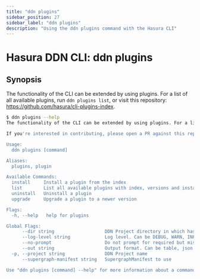```yaml
---
title: "ddn plugins"
sidebar_position: 27
sidebar_label: "ddn plugins"
description: "Using the ddn plugins command with the Hasura CLI"
---
```


# Hasura DDN CLI: ddn plugins

## Synopsis
The functionality of the CLI can be extended by using plugins. For a list of all available plugins, run ``ddn plugins list``, or visit this repository: https://github.com/hasura/cli-plugins-index.

```bash
$ ddn plugins --help
The functionality of the CLI can be extended by using plugins. For a list of all available plugins, run ``ddn plugins list``, or visit this repository: https://github.com/hasura/cli-plugins-index.

If you're interested in contributing, please open a PR against this repo.

Usage:
  ddn plugins [command]

Aliases:
  plugins, plugin

Available Commands:
  install     Install a plugin from the index
  list        List all available plugins with index, versions and installation status
  uninstall   Uninstall a plugin
  upgrade     Upgrade a plugin to a newer version

Flags:
  -h, --help   help for plugins

Global Flags:
      --dir string                   DDN Project directory in which hasura.yaml is present (default ".")
      --log-level string             Log level. Can be DEBUG, WARN, INFO, ERROR, or FATAL. (default "INFO")
      --no-prompt                    Do not prompt for required but missing flags
      --out string                   Output format. Can be table, json or yaml. (default "table")
  -p, --project string               DDN Project name
      --supergraph-manifest string   SupergraphManifest to use

Use "ddn plugins [command] --help" for more information about a command.
```

